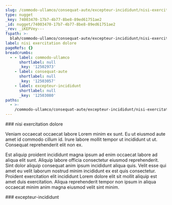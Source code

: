 ```yaml
---
slug: /commodo-ullamco/consequat-aute/excepteur-incididunt/nisi-exercitation-dolore
type: nugget
_key: 74003470-17b7-4b77-8be8-89ed61751ae2
_id: nugget/74003470-17b7-4b77-8be8-89ed61751ae2
_rev: _iKEPVey---
fspath: >-
  blah/commodo-ullamco/consequat-aute/excepteur-incididunt/nisi-exercitation-dolore.md
label: nisi exercitation dolore
pageRefs: {}
breadcrumbs:
  - - label: commodo-ullamco
      shortlabel: null
      _key: '12502973'
    - label: consequat-aute
      shortlabel: null
      _key: '12503057'
    - label: excepteur-incididunt
      shortlabel: null
      _key: '12503080'
paths:
  - >-
    /commodo-ullamco/consequat-aute/excepteur-incididunt/nisi-exercitation-dolore
---
```


<NuggetArea>
<Nugget slug="/commodo-ullamco/consequat-aute/excepteur-incididunt/nisi-exercitation-dolore" type="nugget" _key="74003470-17b7-4b77-8be8-89ed61751ae2" _id="nugget/74003470-17b7-4b77-8be8-89ed61751ae2" _rev="_iKEPVey---" fspath="blah/commodo-ullamco/consequat-aute/excepteur-incididunt/nisi-exercitation-dolore.md" label="nisi exercitation dolore" paths="/commodo-ullamco/consequat-aute/excepteur-incididunt/nisi-exercitation-dolore">
<NuggetBody>
### nisi exercitation dolore

Veniam occaecat occaecat labore Lorem minim ex sunt. Eu ut eiusmod aute amet id commodo cillum id. Irure labore mollit tempor ut incididunt ut ut. Consequat reprehenderit elit non ex.

Est aliquip proident incididunt magna ipsum ad enim occaecat labore ad aliqua elit sunt. Aliquip labore officia consectetur eiusmod reprehenderit. Sint dolor aliquip consequat anim ipsum incididunt aliqua quis. Velit esse qui amet eu velit laborum nostrud minim incididunt ex est quis consectetur. Proident exercitation elit incididunt Lorem dolore elit sit mollit aliquip est amet duis exercitation. Aliqua reprehenderit tempor non ipsum in aliqua occaecat minim anim magna eiusmod velit sint minim.

</NuggetBody>
<Breadcrumbs>
<Crumbs>
<Crumb _key="12502973" label="commodo-ullamco" /><Crumb _key="12503057" label="consequat-aute" /><Crumb _key="12503080" label="excepteur-incididunt" />
</Crumbs>
</Breadcrumbs>
</Nugget>

<NuggetsInbound>
</NuggetsInbound>
<NuggetsOutbound>
</NuggetsOutbound>
</NuggetArea>
<PassagesInbound>
<Passage direction="inbound" type="passage" _key="12503080" _id="passage/12503080" _rev="_iKEPVeu---" label="excepteur-incididunt" passage="excepteur-incididunt" fspath="blah/commodo-ullamco/consequat-aute/excepteur-incididunt" paths="/commodo-ullamco/consequat-aute/excepteur-incididunt" slug="/commodo-ullamco/consequat-aute/excepteur-incididunt">
<NuggetBody>
### excepteur-incididunt

</NuggetBody>
<Breadcrumbs>
<Crumbs>
<Crumb _key="12502973" label="commodo-ullamco" /><Crumb _key="12503057" label="consequat-aute" />
</Crumbs>
</Breadcrumbs>
</Passage>

</PassagesInbound>
<PassagesOutbound>
</PassagesOutbound>